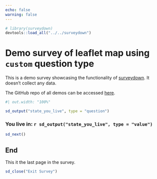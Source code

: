 ```yaml
---
echo: false
warning: false
---
```


```r
# library(surveydown)
devtools::load_all("../../surveydown")
```

::: {#map_question .sd-page}

# Demo survey of leaflet map using `custom` question type

::: {.callout-note}

This is a demo survey showcasing the functionality of <a href="https://surveydown.org" target="_blank">surveydown</a>. It doesn't collect any data.

The GitHub repo of all demos can be accessed <a href="https://github.com/surveydown-dev/demos" target="_blank">here</a>.

:::

```r
#| out.width: "100%"

sd_output("state_you_live", type = "question")
```

### You live in: `r sd_output("state_you_live", type = "value")`

```r
sd_next()
```

:::

::: {#end .sd-page}

## End

This it the last page in the survey.

```r
sd_close("Exit Survey")
```

:::
